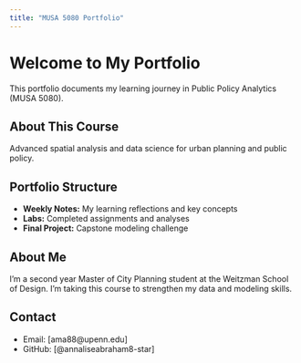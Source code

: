 ```yaml
---
title: "MUSA 5080 Portfolio"
---
```


# Welcome to My Portfolio

This portfolio documents my learning journey in Public Policy Analytics (MUSA 5080).

## About This Course
Advanced spatial analysis and data science for urban planning and public policy.

## Portfolio Structure
- **Weekly Notes:** My learning reflections and key concepts
- **Labs:** Completed assignments and analyses
- **Final Project:** Capstone modeling challenge

## About Me
I'm a second year Master of City Planning student at the Weitzman School of Design. I'm taking this course to strengthen my data and modeling skills. 

## Contact
- Email: [ama88@upenn.edu]
- GitHub: [@annaliseabraham8-star]
